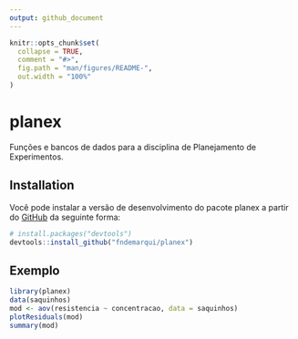 ```yaml
---
output: github_document
---
```


<!-- README.md is generated from README.Rmd. Please edit that file -->

```r
knitr::opts_chunk$set(
  collapse = TRUE,
  comment = "#>",
  fig.path = "man/figures/README-",
  out.width = "100%"
)
```

# planex

<!-- badges: start -->
<!-- badges: end -->

Funções e bancos de dados para a disciplina de Planejamento de Experimentos.

## Installation

Você pode instalar a versão de desenvolvimento do pacote planex a partir do  [GitHub](https://github.com/) da seguinte forma:

``` r
# install.packages("devtools")
devtools::install_github("fndemarqui/planex")
```

## Exemplo

```r
library(planex)
data(saquinhos)
mod <- aov(resistencia ~ concentracao, data = saquinhos)
plotResiduals(mod)
summary(mod)
```
